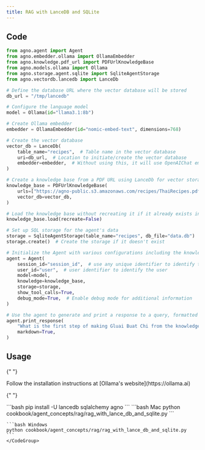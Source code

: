 ```yaml
---
title: RAG with LanceDB and SQLite
---
```


## Code

```python
from agno.agent import Agent
from agno.embedder.ollama import OllamaEmbedder
from agno.knowledge.pdf_url import PDFUrlKnowledgeBase
from agno.models.ollama import Ollama
from agno.storage.agent.sqlite import SqliteAgentStorage
from agno.vectordb.lancedb import LanceDb

# Define the database URL where the vector database will be stored
db_url = "/tmp/lancedb"

# Configure the language model
model = Ollama(id="llama3.1:8b")

# Create Ollama embedder
embedder = OllamaEmbedder(id="nomic-embed-text", dimensions=768)

# Create the vector database
vector_db = LanceDb(
    table_name="recipes",  # Table name in the vector database
    uri=db_url,  # Location to initiate/create the vector database
    embedder=embedder,  # Without using this, it will use OpenAIChat embeddings by default
)

# Create a knowledge base from a PDF URL using LanceDb for vector storage and OllamaEmbedder for embedding
knowledge_base = PDFUrlKnowledgeBase(
    urls=["https://agno-public.s3.amazonaws.com/recipes/ThaiRecipes.pdf"],
    vector_db=vector_db,
)

# Load the knowledge base without recreating it if it already exists in Vector LanceDB
knowledge_base.load(recreate=False)

# Set up SQL storage for the agent's data
storage = SqliteAgentStorage(table_name="recipes", db_file="data.db")
storage.create()  # Create the storage if it doesn't exist

# Initialize the Agent with various configurations including the knowledge base and storage
agent = Agent(
    session_id="session_id",  # use any unique identifier to identify the run
    user_id="user",  # user identifier to identify the user
    model=model,
    knowledge=knowledge_base,
    storage=storage,
    show_tool_calls=True,
    debug_mode=True,  # Enable debug mode for additional information
)

# Use the agent to generate and print a response to a query, formatted in Markdown
agent.print_response(
    "What is the first step of making Gluai Buat Chi from the knowledge base?",
    markdown=True,
)
```

## Usage

<Steps>
  <Snippet file="create-venv-step.mdx" />

{" "}

<Step title="Install Ollama">
  Follow the installation instructions at [Ollama's website](https://ollama.ai)
</Step>

{" "}

<Step title="Install libraries">
  ```bash pip install -U lancedb sqlalchemy agno ```
</Step>

  <Step title="Run Agent">
    <CodeGroup>
    ```bash Mac
    python cookbook/agent_concepts/rag/rag_with_lance_db_and_sqlite.py
    ```

    ```bash Windows
    python cookbook/agent_concepts/rag/rag_with_lance_db_and_sqlite.py
    ```
    </CodeGroup>

  </Step>
</Steps>
